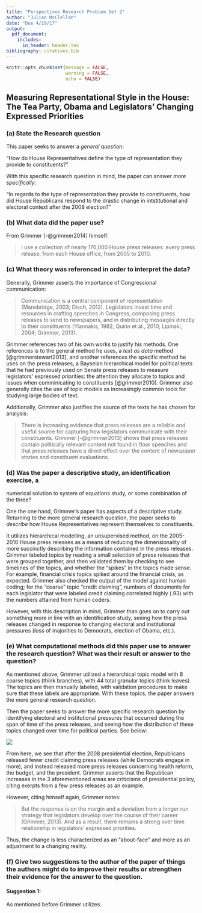 ```yaml
---
title: "Perspectives Research Problem Set 2"
author: "Julian McClellan"
date: "Due 4/19/17"
output:
  pdf_document:
    includes:
      in_header: header.tex
bibliography: citations.bib
---
```


```r
knitr::opts_chunk$set(message = FALSE,
                      warning = FALSE,
                      echo = FALSE)
```

## Measuring Representational Style in the House: The Tea Party, Obama and Legislators’ Changing Expressed Priorities

### (a) State the Research question

This paper  seeks to answer a *general question*:

"How do House Representatives define the type of representation they provide to constituents?"

With this specific research question in mind, the paper can answer *more specifically*:

"In regards to the type of representation they provide to constituents, how did House Republicans respond to the drastic change in intstitutional and electoral context after the 2008 election?"


### (b) What data did the paper use?

From Grimmer [-@grimmer2014] himself:

> I use a collection of nearly 170,000
House press releases: every press release, from each House office, from 2005 to 2010.

### (c) What theory was referenced in order to interpret the data?  

Generally, Grimmer asserts the importance of Congressional communication:

> Communication is a central component of representation (Mansbridge, 2003; Disch, 2012).
Legislators invest time and resources in crafting speeches in Congress, composing press releases
to send to newspapers, and in distributing messages directly to their constituents
(Yiannakis, 1982; Quinn et al., 2010; Lipinski, 2004; Grimmer, 2013). 

Grimmer references two of his own works to justify his methods. One references is to the general method he uses,
a *text as data* method [@grimmerstewart2013], and another references the specific method he uses on the press releases, a Bayseian hierarchical model for political texts that he had previously used on Senate press releases to measure legislators' expressed priorities: the attention they allocate to topics and issues when comminicating to constituents [@grimmer2010]. Grimmer also generally cites the use of topic models as increasingly common tools for studying large bodies of text.

Additionally, Grimmer also justifies the source of the texts he has chosen for analysis:

> There
is increasing evidence that press releases are a reliable and useful source for capturing how
legislators communicate with their constituents. Grimmer [-@grimmer2013] shows that press releases
contain politically relevant content not found in floor speeches and that press releases have
a direct effect over the content of newspaper stories and constituent evaluations.

### (d) Was the paper a descriptive study, an identification exercise, a
numerical solution to system of equations study, or some combination of
the three?

One the one hand, Grimmer's paper has aspects of a descriptive study. Returning to the more general research question, the paper seeks to *describe* how House Representatives represent themselves to constituents. 

It utilizes hierarchical modelling, an unsupervised method, on the 2005-2010 House press releases as a means of reducing the dimensionality of more succinctly describing the information contained in the press releases. Grimmer labeled topics by reading a small selection of press releases that were grouped together, and then validated them by checking to see timelines of the topics, and whether the "spikes" in the topics made sense. For example, financial crisis topics spiked around the financial crisis, as expected. Grimmer also checked the output of the model against human coding; for the "coarse" topic "credit claiming", numbers of documents for each legislator that were labeled credit claiming correlated highly (.93) with the numbers attained from human coders. 

However, with this description in mind, Grimmer than goes on to carry out something more in line with an identification study, seeing how the press releases changed in response to changing electoral and institutional pressures (loss of majorities to Democrats, election of Obama, etc.).

### (e)  What computational methods did this paper use to answer the research question? What was their result or answer to the question? 

As mentioned above, Grimmer utilized a hierarchical topic model with 8 coarse topics (think branches), with 44 total granular topics (think leaves). The topics are then manually labeled, with validation procedures to make sure that these labels are appropriate. With these topics, the paper answers the more general research question.

Then the paper seeks to answer the more specific research question by identifying electoral and institutional pressures that occurred during the span of time of the press releases, and seeing how the distribution of these topics changed over time for political parties. See below:

![](/home/jmcclellan/MACS30200proj/ProblemSets/PS2/grimmer_results.png)

From here, we see that after the 2008 presidential election, Republicans released fewer credit claiming press releases (while Democrats engage in more), and instead released more press releases concerning health reform, the budget, and the president. Grimmer asserts that the Republican increases in the 3 aforementioned areas are criticisms of presidential policy, citing exerpts from a few press releases as an example.

However, citing himself again, Grimmer notes:

>  But the response is on the margin and a deviation from a longer run strategy that legislators develop over the course of their career (Grimmer, 2013). And as a result, there remains a strong over time relationship in legislators’ expressed priorities.

Thus, the change is less characterized as an "about-face" and more as an adjustment to a changing reality.

### (f) Give two suggestions to the author of the paper of things the authors might do to improve their results or strengthen their evidence for the answer to the question.

#### Suggestion 1:

As mentioned before Grimmer utilizes 